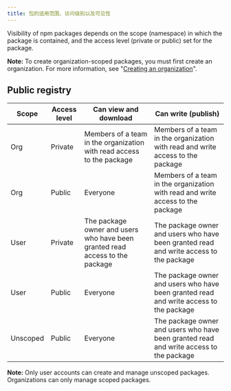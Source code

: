 ```yaml
---
title: 包的适用范围、访问级别以及可见性
---
```


Visibility of npm packages depends on the scope (namespace) in which the package is contained, and the access level (private or public) set for the package.

<Note>

**Note:** To create organization-scoped packages, you must first create an organization. For more information, see "[Creating an organization](https://docs.npmjs.com/creating-an-organization)".

</Note>

## Public registry

| Scope | Access level | Can view and download | Can write (publish) |
| --- | --- | --- | --- |
| Org | Private | Members of a team in the organization with read access to the package | Members of a team in the organization with read and write access to the package |
| Org | Public | Everyone | Members of a team in the organization with read and write access to the package |
| User | Private | The package owner and users who have been granted read access to the package | The package owner and users who have been granted read and write access to the package |
| User | Public | Everyone | The package owner and users who have been granted read and write access to the package |
| Unscoped | Public | Everyone | The package owner and users who have been granted read and write access to the package |

<Note>

**Note:** Only user accounts can create and manage unscoped packages. Organizations can only manage scoped packages.

</Note>
